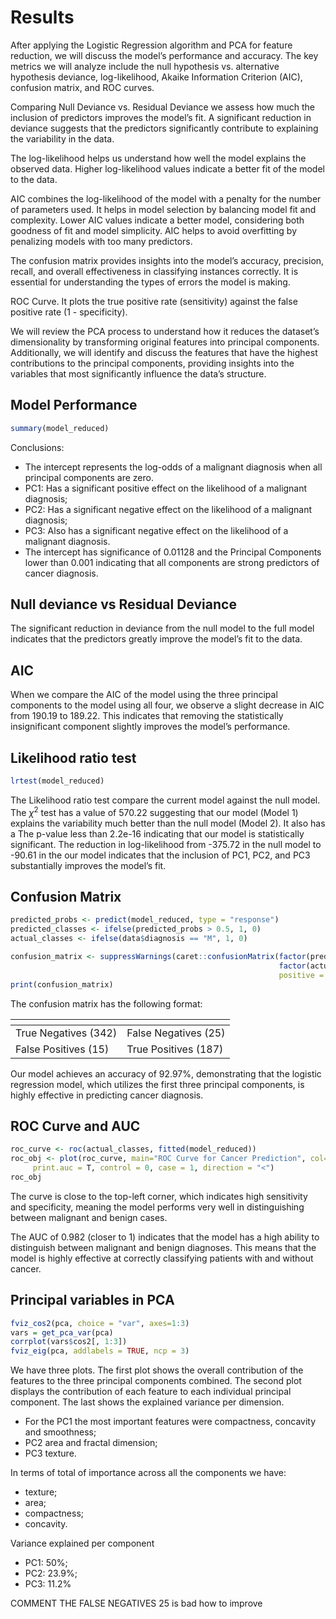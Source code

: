 \clearpage

# Results

After applying the Logistic Regression algorithm and PCA for feature reduction, 
we will discuss the model's performance and accuracy. The key metrics we will 
analyze include the null hypothesis vs. alternative hypothesis deviance,
log-likelihood, Akaike Information Criterion (AIC), confusion matrix, 
and ROC curves.

Comparing Null Deviance vs. Residual Deviance we assess how much the inclusion
of predictors improves the model's fit. A significant reduction in deviance
suggests that the predictors significantly contribute to explaining the 
variability in the data.

The log-likelihood helps us understand how well the model explains the observed 
data. Higher log-likelihood values indicate a better fit of the model to the 
data.

AIC combines the log-likelihood of the model with a penalty for the number
of parameters used. It helps in model selection by balancing model fit 
and complexity. Lower AIC values indicate a better model, considering both 
goodness of fit and model simplicity. AIC helps to avoid overfitting by
penalizing models with too many predictors.

The confusion matrix provides insights into the model’s accuracy, precision, 
recall, and overall effectiveness in classifying instances correctly. It is 
essential for understanding the types of errors the model is making.

ROC Curve. It plots the 
true positive rate (sensitivity) against the false positive 
rate (1 - specificity).

We will review the PCA process to understand how it reduces the dataset's 
dimensionality by transforming original features into principal components.
Additionally, we will identify and discuss the features that have the highest
contributions to the principal components, providing insights into the 
variables that most significantly influence the data's structure.

## Model Performance

```r
summary(model_reduced)
```
Conclusions:

- The intercept represents the log-odds of a malignant diagnosis when
  all principal components are zero. 
- PC1: Has a significant positive effect on the 
  likelihood of a malignant diagnosis;
- PC2: Has a significant negative effect on the 
  likelihood of a malignant diagnosis;
- PC3: Also has a significant negative effect on the 
  likelihood of a malignant diagnosis.
- The intercept has significance of 0.01128 and the Principal Components 
  lower than 0.001 indicating that all components are strong predictors 
  of cancer diagnosis.

## Null deviance vs Residual Deviance 

The significant reduction in deviance from the null model to the full model 
indicates that the predictors greatly improve the model’s fit to the data.

## AIC

When we compare the AIC of the model using the three principal components to 
the model using all four, we observe a slight decrease in AIC 
from 190.19 to 189.22. This indicates that removing the 
statistically insignificant component slightly improves
the model's performance.

## Likelihood ratio test

```r
lrtest(model_reduced)
```

The Likelihood ratio test compare the current model against the null model.
The $\chi^2$ test has a value of 570.22 suggesting that our model (Model 1)
explains the variability much better than the null model (Model 2).
It also has a The p-value less than 2.2e-16 indicating that our model is
statistically significant. The reduction in log-likelihood from -375.72 in 
the null model to -90.61 in the our model indicates that the inclusion of 
PC1, PC2, and PC3 substantially improves the model's fit.

## Confusion Matrix

```r
predicted_probs <- predict(model_reduced, type = "response")
predicted_classes <- ifelse(predicted_probs > 0.5, 1, 0)
actual_classes <- ifelse(data$diagnosis == "M", 1, 0)

confusion_matrix <- suppressWarnings(caret::confusionMatrix(factor(predicted_classes), 
                                                            factor(actual_classes),
                                                            positive = "1"))
print(confusion_matrix)
```

The confusion matrix has the following format:

|  []()                | []()                 |
|----------------------|----------------------|
| True Negatives (342) | False Negatives (25) |
| False Positives (15) | True Positives (187) |

Our model achieves an accuracy of 92.97%, demonstrating that the logistic
regression model, which utilizes the first three principal components, is 
highly effective in predicting cancer diagnosis.

## ROC Curve and AUC

```r
roc_curve <- roc(actual_classes, fitted(model_reduced))
roc_obj <- plot(roc_curve, main="ROC Curve for Cancer Prediction", col="blue", 
     print.auc = T, control = 0, case = 1, direction = "<")
roc_obj
```

The curve is close to the top-left corner, which indicates high sensitivity 
and specificity, meaning the model performs very well in distinguishing 
between malignant and benign cases.

The AUC of 0.982 (closer to 1) indicates that the model has a high ability
to distinguish between malignant and benign diagnoses. This means that the 
model is highly effective at correctly classifying patients with and 
without cancer.

## Principal variables in PCA

```r
fviz_cos2(pca, choice = "var", axes=1:3)
vars = get_pca_var(pca)
corrplot(vars$cos2[, 1:3])
fviz_eig(pca, addlabels = TRUE, ncp = 3)
```

We have three plots. The first plot shows the overall contribution of the 
features to the three principal components combined. The second plot displays
the contribution of each feature to each individual principal component.
The last shows the explained variance per dimension.

- For the PC1 the most important features were compactness, concavity 
and smoothness;
- PC2 area and fractal dimension;
- PC3 texture.

In terms of total of importance across all the components we have:

- texture;
- area;
- compactness;
- concavity.

Variance explained per component

- PC1: 50%;
- PC2: 23.9%;
- PC3: 11.2%

COMMENT THE FALSE NEGATIVES 25 is bad how to improve

